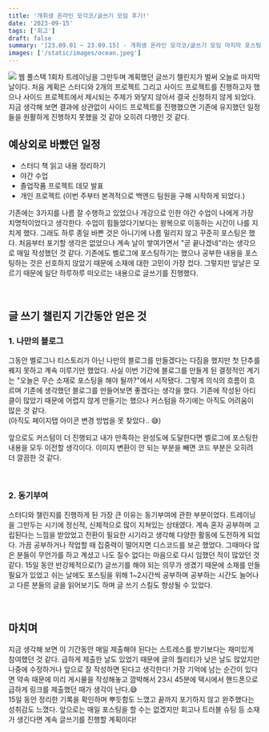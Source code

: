 ```yaml
---
title: '개취생 온라인 모각코/글쓰기 모임 후기!'
date: '2023-09-15'
tags: ['회고']
draft: false
summary: '[23.09.01 ~ 23.09.15] - 개취생 온라인 모각코/글쓰기 모임 마지막 포스팅'
images: ['/static/images/ocean.jpeg']
---
```


![](https://velog.velcdn.com/images/mintmin0320/post/32993ff6-8b5f-4820-a62a-5458b79c091b/image.png)
웹 풀스택 1회차 트레이닝을 그만두며 계획했던 글쓰기 챌린지가 벌써 오늘로 마지막 날이다. 처음 계획은 스터디와 2개의 프로젝트 그리고 사이드 프로젝트를 진행하고자 했으나 사이드 프로젝트에서 제시되는 주제가 와닿지 않아서 결국 신청하지 않게 되었다. 지금 생각해 보면 결과에 상관없이 사이드 프로젝트를 진행했으면 기존에 유지했던 일정들을 원활하게 진행하지 못했을 것 같아 오히려 다행인 것 같다.

## 예상외로 바빴던 일정

- 스터디 책 읽고 내용 정리하기
- 야간 수업
- 졸업작품 프로젝트 데모 발표
- 개인 프로젝트 (이번 주부터 본격적으로 백엔드 팀원을 구해 시작하게 되었다.)

기존에는 3가지를 나름 잘 수행하고 있었으나 개강으로 인한 야간 수업이 나에게 가장 치명적이었다고 생각한다. 수업이 힘들었다기보다는 왕복으로 이동하는 시간이 나를 지치게 했다.
그래도 하루 종일 바쁜 것은 아니기에 나름 밀리지 않고 꾸준히 포스팅은 했다. 처음부터 포기할 생각은 없었으나 계속 날이 쌓여가면서 "곧 끝나겠네"라는 생각으로 매일 작성했던 것 같다.
기존에도 벨로그에 포스팅하기는 했으나 공부한 내용을 포스팅하는 것은 선호하지 않았기 때문에 소재에 대한 고민이 가장 컸다. 그렇지만 앞날은 모르기 때문에 일단 하루하루 떠오르는 내용으로 글쓰기를 진행했다.

<br />

## 글 쓰기 챌린지 기간동안 얻은 것

### 1. 나만의 블로그 <br/>

그동안 벨로그나 티스토리가 아닌 나만의 블로그를 만들겠다는 다짐을 했지만 첫 단추를 꿰지 못하고 계속 미루기만 했었다. 사실 이번 기간에 블로그를 만들게 된 결정적인 계기는 "오늘은 무슨 소재로 포스팅을 해야 될까?"에서 시작됐다. 그렇게 의식의 흐름이 흐르며 기존에 생각했던 블로그를 만들어보면 좋겠다는 생각을 했다. 기존에 작성된 아티클이 많았기 때문에 어렵지 않게 만들기는 했으나 커스텀을 하기에는 아직도 어려움이 많은 것 같다.<br/>
(아직도 페이지탭 아이콘 변경 방법을 못 찾았다.. 😅)

앞으로도 커스텀이 더 진행되고 내가 만족하는 완성도에 도달한다면 벨로그에 포스팅한 내용을 모두 이전할 생각이다. 이미지 변환이 안 되는 부분을 빼면 코드 부분은 오히려 더 깔끔한 것 같다.

<br />

### 2. 동기부여

스터디와 챌린지를 진행하게 된 가장 큰 이유는 동기부여에 관한 부분이었다. 트레이닝을 그만두는 시기에 정신적, 신체적으로 많이 지쳐있는 상태였다. 계속 혼자 공부하며 고립된다는 느낌을 받았었고 전환이 필요한 시기라고 생각해 다양한 활동에 도전하게 되었다. 가끔 공부하거나 작업할 때 집중력이 떨어지면 디스코드를 보곤 했었다. 그때마다 많은 분들이 무언가를 하고 계셨고 나도 질수 없다는 마음으로 다시 임했던 적이 많았던 것 같다.
15일 동안 반강제적으로(?) 글쓰기를 해야 되는 의무가 생겼기 때문에 소재를 만들 필요가 있었고 쉬는 날에도 포스팅을 위해 1~2시간씩 공부하며 공부하는 시간도 늘어나고 다른 분들의 글을 읽어보기도 하며 글 쓰기 스킬도 향상될 수 있었다.

<br />

## 마치며

지금 생각해 보면 이 기간동안 매일 제출해야 된다는 스트레스를 받기보다는 재미있게 참여했던 것 같다. 급하게 제출한 날도 있었기 때문에 글의 퀄리티가 낮은 날도 많았지만 나중에 수정하거나 앞으로 잘 작성하면 된다고 생각한다! 가장 기억에 남는 순간이 있다면 약속 때문에 미리 게시물을 작성해놓고 깜박해서 23시 45분에 택시에서 핸드폰으로 급하게 링크를 제출했던 때가 생각이 난다.😅 <br/>
15일 동안 정리한 기록을 확인하며 뿌듯함도 느꼈고 끝까지 포기하지 않고 완주했다는 성취감도 느꼈다. 앞으로는 매일 포스팅을 할 수는 없겠지만 회고나 트러블 슈팅 등 소재가 생긴다면 계속 글쓰기를 진행할 계획이다!
